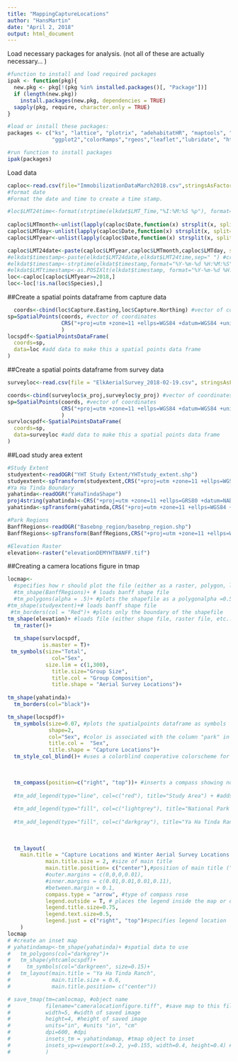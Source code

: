 ```yaml
---
title: "MappingCaptureLocations"
author: "HansMartin"
date: "April 2, 2018"
output: html_document
---
```


Load necessary packages for analysis. (not all of these are actually necessary... )
```r
#function to install and load required packages
ipak <- function(pkg){
  new.pkg <- pkg[!(pkg %in% installed.packages()[, "Package"])]
  if (length(new.pkg)) 
    install.packages(new.pkg, dependencies = TRUE)
  sapply(pkg, require, character.only = TRUE)
}

#load or install these packages:
packages <- c("ks", "lattice", "plotrix", "adehabitatHR", "maptools", "foreign", "rgdal", "sp", "raster",
              "ggplot2","colorRamps","rgeos","leaflet","lubridate", "htmlwidgets","move", "tmap","grid","dplyr","tidyr")

#run function to install packages
ipak(packages)
```

Load data
```r
caploc<-read.csv(file="ImmobilizationDataMarch2018.csv",stringsAsFactors = F)
#format date
#Format the date and time to create a time stamp. 

#loc$LMT24time<-format(strptime(elkdat$LMT_Time,"%I:%M:%S %p"), format="%H:%M:%S") #this function will change 12 hour time to 24 hour time.
  
caploc$LMTmonth<-unlist(lapply(caploc$Date,function(x) strsplit(x, split= "/")[[1]][1])) #extracts month
caploc$LMTday<-unlist(lapply(caploc$Date,function(x) strsplit(x, split= "/")[[1]][2]))#extracts day
caploc$LMTyear<-unlist(lapply(caploc$Date,function(x) strsplit(x, split= "/")[[1]][3]))#extracts year

caploc$LMT24date<-paste(caploc$LMTyear,caploc$LMTmonth,caploc$LMTday, sep="-") #combines date by Year-month-day
#elkdat$timestamp<-paste(elkdat$LMT24date,elkdat$LMT24time,sep=" ") #creates a timestamp
#elkdat$timestamp<-strptime(elkdat$timestamp,format="%Y-%m-%d %H:%M:%S")
#elkdat$LMTtimestamp<-as.POSIXlt(elkdat$timestamp, format="%Y-%m-%d %H:%M:%S",tz="America/Denver") #format the time stamp.
loc<-caploc[caploc$LMTyear>=2018,]
loc<-loc[!is.na(loc$Species),]
```

##Create a spatial points dataframe from capture data

```r
  coords<-cbind(loc$Capture.Easting,loc$Capture.Northing) #vector of coordinates
sp=SpatialPoints(coords, #vector of coordinates
                 CRS("+proj=utm +zone=11 +ellps=WGS84 +datum=WGS84 +units=m +no_defs") #specify the coordinate reference system
                 ) 
locspdf<-SpatialPointsDataFrame(
  coords=sp, 
  data=loc #add data to make this a spatial points data frame
)
```
##Create a spatial points dataframe from survey data

```r
surveyloc<-read.csv(file = "ElkAerialSurvey_2018-02-19.csv", stringsAsFactors = F)

coords<-cbind(surveyloc$x_proj,surveyloc$y_proj) #vector of coordinates
sp=SpatialPoints(coords, #vector of coordinates
                 CRS("+proj=utm +zone=11 +ellps=WGS84 +datum=WGS84 +units=m +no_defs") #specify the coordinate reference system
                 ) 
survlocspdf<-SpatialPointsDataFrame(
  coords=sp, 
  data=surveyloc #add data to make this a spatial points data frame
)
```
##Load study area extent

```r
#Study Extent
studyextent<-readOGR("YHT Study Extent/YHTstudy_extent.shp")
studyextent<-spTransform(studyextent,CRS("+proj=utm +zone=11 +ellps=WGS84 +datum=WGS84 +units=m +no_defs")) #reproject using the landcover projection
#Ya Ha Tinda Boundary
yahatinda<-readOGR("YaHaTindaShape")
proj4string(yahatinda)<-CRS("+proj=utm +zone=11 +ellps=GRS80 +datum=NAD83 +units=m +no_defs")
yahatinda<-spTransform(yahatinda,CRS("+proj=utm +zone=11 +ellps=WGS84 +datum=WGS84 +units=m +no_defs"))

#Park Regions
BanffRegions<-readOGR("Basebnp_region/basebnp_region.shp")
BanffRegions<-spTransform(BanffRegions,CRS("+proj=utm +zone=11 +ellps=WGS84 +datum=WGS84 +units=m +no_defs"))

#Elevation Raster
elevation<-raster("elevationDEMYHTBANFF.tif")

```

##Creating a camera locations figure in tmap
```r

locmap<-
  #specifies how r should plot the file (either as a raster, polygon, line, symbol)
  #tm_shape(BanffRegions)+ # loads banff shape file
  #tm_polygons(alpha = .5)+ #plots the shapefile as a polygonalpha =0.5 controls transparency (0-1)
#tm_shape(studyextent)+# loads banff shape file
 #tm_borders(col = "Red")+ #plots only the boundary of the shapefile 
tm_shape(elevation)+ #loads file (either shape file, raster file, etc...)
  tm_raster()+
  
  tm_shape(survlocspdf,
           is.master = T)+
 tm_symbols(size="Total",
              col="Sex",
            size.lim = c(1,300),
              title.size="Group Size",
              title.col = "Group Composition",
              title.shape = "Aerial Survey Locations")+
  
tm_shape(yahatinda)+
  tm_borders(col="black")+

tm_shape(locspdf)+
  tm_symbols(size=0.07, #plots the spatialpoints dataframe as symbols
             shape=2,
             col="Sex", #color is associated with the column "park" in the spatialpointsdataframe
             title.col =  "Sex",
             title.shape = "Capture Locations")+
  tm_style_col_blind()+ #uses a colorblind cooperative colorscheme for the symbols
  

  
  tm_compass(position=c("right", "top"))+ #inserts a compass showing north.
  
  #tm_add_legend(type="line", col=c("red"), title="Study Area") + #adds a custom legend
  
  #tm_add_legend(type="fill", col=c("lightgrey"), title="National Park Boundary") + #adds a custom legend 
  
  #tm_add_legend(type="fill", col=c("darkgray"), title="Ya Ha Tinda Ranch") +#adds a custom legend
  
  
    
  tm_layout(
    main.title = "Capture Locations and Winter Aerial Survey Locations of Elk",#text for main title
            main.title.size = 2, #size of main title
            main.title.position= c("center"),#position of main title ("top","right","bottom")
            #outer.margins = c(0,0,0,0.01), 
            #inner.margins = c(0.01,0.01,0.01,0.11), 
            #between.margin = 0.1,
            compass.type = "arrow", #type of compass rose
            legend.outside = T, # places the legend inside the map or outside
            legend.title.size=0.75,
            legend.text.size=0.5,
            legend.just = c("right", "top")#specifies legend location
    ) 
locmap
# #create an inset map
# yahatindamap<-tm_shape(yahatinda)+ #spatial data to use
#   tm_polygons(col="darkgrey")+
#   tm_shape(yhtcamlocspdf)+
#     tm_symbols(col="darkgreen", size=0.15)+
#   tm_layout(main.title = "Ya Ha Tinda Ranch",
#             main.title.size = 0.6, 
#             main.title.position= c("center"))

# save_tmap(tm=camlocmap, #object name
#           filename="cameralocationfigure.tiff", #save map to this filename
#           width=5, #width of saved image
#           height=4, #height of saved image
#           units="in", #units "in", "cm"
#           dpi=600, #dpi
#           insets_tm = yahatindamap, #tmap object to inset
#           insets_vp=viewport(x=0.2, y=0.155, width=0.4, height=0.4) #location of the inset map
#           )

```